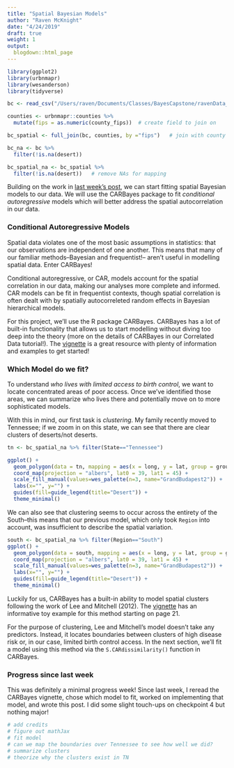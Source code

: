 ```yaml
---
title: "Spatial Bayesian Models"
author: "Raven McKnight"
date: "4/24/2019"
draft: true
weight: 1
output: 
  blogdown::html_page
---
```

```r
library(ggplot2)
library(urbnmapr)
library(wesanderson)
library(tidyverse)

bc <- read_csv("/Users/raven/Documents/Classes/BayesCapstone/ravenData_Apr17.csv")

counties <- urbnmapr::counties %>%
  mutate(fips = as.numeric(county_fips))  # create field to join on

bc_spatial <- full_join(bc, counties, by ="fips")   # join with county data from urbnmapr

bc_na <- bc %>%
  filter(!is.na(desert))

bc_spatial_na <- bc_spatial %>%
  filter(!is.na(desert))   # remove NAs for mapping
```


Building on the work in [last week's post](https://www.ravenmcknight.com/portfolio/spatial-bayes-intro/), we can start fitting spatial Bayesian models to our data. We will use the CARBayes package to fit *conditional autoregressive* models which will better address the spatial autocorrelation in our data.
  
### Conditional Autoregressive Models
Spatial data violates one of the most basic assumptions in statistics: that our observations are independent of one another. This means that many of our familiar methods--Bayesian and frequentist!-- aren't useful in modelling spatial data. Enter CARBayes!

Conditional autoregressive, or CAR, models account for the spatial correlation in our data, making our analyses more complete and informed. CAR models can be fit in frequentist contexts, though spatial correlation is often dealt with by spatially autocorreleted random effects in Bayesian hierarchical models. 

For this project, we'll use the R package CARBayes. CARBayes has a lot of built-in functionality that allows us to start modelling without diving too deep into the theory (more on the details of CARBayes in our Correlated Data tutorial!). The [vignette](https://cran.r-project.org/web/packages/CARBayes/vignettes/CARBayes.pdf) is a great resource with plenty of information and examples to get started!

### Which Model do we fit?

To understand *who lives with limited access to birth control*, we want to locate concentrated areas of poor access. Once we've identified those areas, we can summarize who lives there and potentially move on to more sophisticated models. 

With this in mind, our first task is *clustering*. My family recently moved to Tennessee; if we zoom in on this state, we can see that there are clear clusters of deserts/not deserts. 
```r
tn <- bc_spatial_na %>% filter(State=="Tennessee")

ggplot() +
  geom_polygon(data = tn, mapping = aes(x = long, y = lat, group = group, fill = tn$desert), color = "NA") +
  coord_map(projection = "albers", lat0 = 39, lat1 = 45) +
  scale_fill_manual(values=wes_palette(n=3, name="GrandBudapest2")) +
  labs(x="", y="") +
  guides(fill=guide_legend(title="Desert")) + 
  theme_minimal()
```

We can also see that clustering seems to occur across the entirety of the South--this means that our previous model, which only took `Region` into account, was insufficient to describe the spatial variation.  
```r
south <- bc_spatial_na %>% filter(Region=="South")
ggplot() +
  geom_polygon(data = south, mapping = aes(x = long, y = lat, group = group, fill = south$desert), color = "NA") +
  coord_map(projection = "albers", lat0 = 39, lat1 = 45) +
  scale_fill_manual(values=wes_palette(n=3, name="GrandBudapest2")) +
  labs(x="", y="") +
  guides(fill=guide_legend(title="Desert")) + 
  theme_minimal()
```

Luckily for us, CARBayes has a built-in ability to model spatial clusters following the work of Lee and Mitchell (2012). The [vignette](https://cran.r-project.org/web/packages/CARBayes/vignettes/CARBayes.pdf) has an informative toy example for this method starting on page 21. 
 
For the purpose of clustering, Lee and Mitchell's model doesn't take any predictors. Instead, it locates boundaries between clusters of high disease risk or, in our case, limited birth control access. In the next section, we'll fit a model using this method via the `S.CARdissimilarity()` function in CARBayes. 



### Progress since last week
This was definitely a minimal progress week! Since last week, I reread the CARBayes vignette, chose which model to fit, worked on implementing that model, and wrote this post. I did some slight touch-ups on checkpoint 4 but nothing major!

```r
# add credits
# figure out mathJax
# fit model
# can we map the boundaries over Tennessee to see how well we did?
# summarize clusters
# theorize why the clusters exist in TN
```

